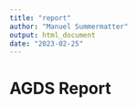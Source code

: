 ```yaml
---
title: "report"
author: "Manuel Summermatter"
output: html_document
date: "2023-02-25"
---
```


# AGDS Report
